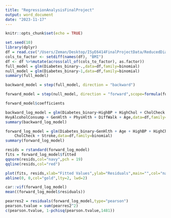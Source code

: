 ```yaml
---
title: "RegressionAnalysisFinalProject"
output: word_document
date: "2023-11-17"
---
```


```r
knitr::opts_chunk$set(echo = TRUE)
```

```r
set.seed(10)
library(dplyr)
df = read.csv("/Users/Zeman/Desktop/ISyE6414FinalProjectData/ReducedDiabetesData.csv")
cols_to_factor <- setdiff(names(df), "BMI")
df <- df %>%mutate(across(all_of(cols_to_factor), as.factor))
full_model = glm(Diabetes_binary~.,data=df,family=binomial)
null_model = glm(Diabetes_binary~1,data=df,family=binomial)
summary(full_model)
```


```r
backward_model = step(full_model, direction = "backward")
```




```r
forward_model = step(null_model, direction = "forward",scope=formula(full_model))
```

```r
forward_model$coefficients
```

```r
backward_log_model = glm(Diabetes_binary~HighBP + HighChol + CholCheck + BMI + HeartDiseaseorAttack +
HvyAlcoholConsump + GenHlth + PhysHlth + DiffWalk + Age,data=df,family=binomial)
summary(backward_log_model)
```

```r
forward_log_model = glm(Diabetes_binary~GenHlth + Age + HighBP + HighChol + BMI + HvyAlcoholConsump + 
    CholCheck + Stroke,data=df,family=binomial)
summary(forward_log_model)
```

```r
resids = rstandard(forward_log_model)
fits = forward_log_model$fitted
qqnorm(resids,col="navy",pch = 19) 
qqline(resids,col="red")
```


```r
plot(fits, resids,xlab="Fitted Values",ylab="Residuals",main="",col="navy",pch = 19) 
abline(0, 0,col="gold",lty=2, lwd=2)
```

```r
car::vif(forward_log_model)
mean((forward_log_model$residuals))
```

```r
pearres2 = residuals(forward_log_model,type="pearson") 
pearson.tvalue = sum(pearres2^2)
c(pearson.tvalue, 1-pchisq(pearson.tvalue,1481))
```
